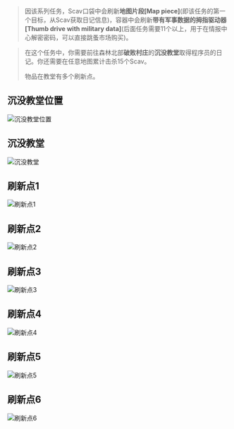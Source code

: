 > 因该系列任务，Scav口袋中会刷新**地图片段[Map piece]**(即该任务的第一个目标，从Scav获取日记信息)，容器中会刷新**带有军事数据的拇指驱动器[Thumb drive with military data]**(后面任务需要11个以上，用于在情报中心解密密码，可以直接跳蚤市场购买)。

> 在这个任务中，你需要前往森林北部**破败村庄**的**沉没教堂**取得程序员的日记。你还需要在任意地图累计击杀15个Scav。
>
> 物品在教堂有多个刷新点。

## 沉没教堂位置

![沉没教堂位置](/tarkov/images/guides/friend-from-norvinsk-part-3/3f35a02a-40c3-498a-98f2-0723b2e0a67c.webp "沉没教堂位置")

## 沉没教堂

![沉没教堂](/tarkov/images/guides/friend-from-norvinsk-part-3/903f5b4f-284e-40bb-89db-12f4cf61ab96.webp "沉没教堂")

## 刷新点1

![刷新点1](/tarkov/images/guides/friend-from-norvinsk-part-3/65dc01e4-a6f4-4781-b62d-9b15592d4de8.webp "刷新点1")

## 刷新点2

![刷新点2](/tarkov/images/guides/friend-from-norvinsk-part-3/c52402f8-d3e9-43f6-b9f2-389064d56e59.webp "刷新点2")

## 刷新点3

![刷新点3](/tarkov/images/guides/friend-from-norvinsk-part-3/55a96f7e-238d-42c6-b3f0-ce2098928631.webp "刷新点3")

## 刷新点4

![刷新点4](/tarkov/images/guides/friend-from-norvinsk-part-3/953be205-8f5a-4912-87cf-212e235cb836.webp "刷新点4")

## 刷新点5

![刷新点5](/tarkov/images/guides/friend-from-norvinsk-part-3/f76b5538-cd05-4178-b75b-f3542fc8c9de.webp "刷新点5")

## 刷新点6

![刷新点6](/tarkov/images/guides/friend-from-norvinsk-part-3/fbf38e7f-fe2f-4820-b616-89df49c4eef9.webp "刷新点6")
